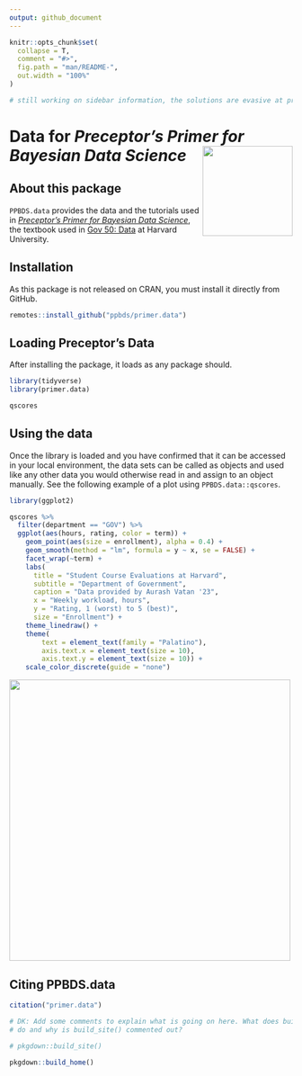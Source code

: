 ```yaml
---
output: github_document
---
```


<!-- README is generated from README.Rmd, edit ONLY this file if needed. But, after you edit it, you NEED TO KNIT IT BY HAND in order to create the new README.md, which is the thing which is actually used. -->

```r

knitr::opts_chunk$set(
  collapse = T,
  comment = "#>",
  fig.path = "man/README-",
  out.width = "100%"
)

# still working on sidebar information, the solutions are evasive at present. 

```


# Data for *Preceptor's Primer for <br/> Bayesian Data Science* <img src="man/figures/ulysses_hex_black.png" align = "right"  width="160">

## About this package

`PPBDS.data` provides the data and the tutorials used in *[Preceptor's Primer for Bayesian Data Science](https://davidkane9.github.io/PPBDS/)*, the textbook used in [Gov 50: Data](https://www.davidkane.info/files/gov_50_fall_2020.html) at Harvard University. 

<!-- unsure if badges are available for use yet here -->

## Installation

As this package is not released on CRAN, you must install it directly from GitHub.

```r
remotes::install_github("ppbds/primer.data")
```

## Loading Preceptor's Data

After installing the package, it loads as any package should.

```r
library(tidyverse) 
library(primer.data)

qscores
```

## Using the data

Once the library is loaded and you have confirmed that it can be accessed in your local environment, the data sets can be called as objects and used like any other data you would otherwise read in and assign to an object manually. See the following example of a plot using `PPBDS.data::qscores`. 

```r

library(ggplot2)

qscores %>% 
  filter(department == "GOV") %>% 
  ggplot(aes(hours, rating, color = term)) +
    geom_point(aes(size = enrollment), alpha = 0.4) +
    geom_smooth(method = "lm", formula = y ~ x, se = FALSE) +
    facet_wrap(~term) +
    labs(
      title = "Student Course Evaluations at Harvard",
      subtitle = "Department of Government",
      caption = "Data provided by Aurash Vatan '23",
      x = "Weekly workload, hours",
      y = "Rating, 1 (worst) to 5 (best)",
      size = "Enrollment") +
    theme_linedraw() +
    theme(
        text = element_text(family = "Palatino"),
        axis.text.x = element_text(size = 10),
        axis.text.y = element_text(size = 10)) +
    scale_color_discrete(guide = "none")
```

<!-- DK: We need some comments explaining what this is doing and how we can replace it. Specifically, why place the figure in man/ rather than inst/? -->

<img src= "man/figures/README-plot-1.png" align="center" height="500">


## Citing PPBDS.data

```r
citation("primer.data")
```


```r
# DK: Add some comments to explain what is going on here. What does build_home()
# do and why is build_site() commented out?

# pkgdown::build_site()

pkgdown::build_home()
```
















